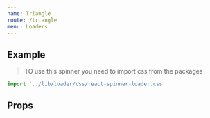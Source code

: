 ```yaml
---
name: Triangle
route: /triangle
menu: Loaders
---
```



## Example

<Playground>
  <Triangle ariaLabel="loading-indicator" />
</Playground>

> TO use this spinner you need to import css from the packages
```jsx
import '../lib/loader/css/react-spinner-loader.css'
```


## Props

<Props of={Triangle} />
